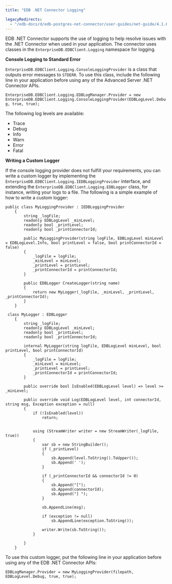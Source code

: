 ```yaml
---
title: "EDB .NET Connector Logging"

legacyRedirects:
  - "/edb-docs/d/edb-postgres-net-connector/user-guides/net-guide/4.1.6.1/advanced_server_net_connector_logging.html"
---
```


<div id="advanced_server_net_connector_logging" class="registered_link"></div>

EDB .NET Connector supports the use of logging to help resolve issues with the .NET Connector when used in your application. The connector uses classes in the `EnterpriseDB.EDBClient.Logging` namespace for logging.

**Console Logging to Standard Error**

`EnterpriseDB.EDBClient.Logging.ConsoleLoggingProvider` is a class that outputs error messages to `STDERR`. To use this class, include the following line in your application before using any of the Advanced Server .NET Connector APIs.

`EnterpriseDB.EDBClient.Logging.EDBLogManager.Provider = new EnterpriseDB.EDBClient.Logging.ConsoleLoggingProvider(EDBLogLevel.Debug, true, true);`

The following log levels are available:

-   Trace
-   Debug
-   Info
-   Warn
-   Error
-   Fatal

**Writing a Custom Logger**

If the console logging provider does not fulfill your requirements, you can write a custom logger by implementing the `EnterpriseDB.EDBClient.Logging.IEDBLoggingProvider` interface, and extending the `EnterpriseDB.EDBClient.Logging.EDBLogger` class, for instance, writing your logs to a file. The following is a simple example of how to write a custom logger:

```text
public class MyLoggingProvider : IEDBLoggingProvider
    {
        string _logFile;
        readonly EDBLogLevel _minLevel;
        readonly bool _printLevel;
        readonly bool _printConnectorId;

        public MyLoggingProvider(string logFile, EDBLogLevel minLevel = EDBLogLevel.Info, bool printLevel = false, bool printConnectorId = false)
        {
            _logFile = logFile;
            _minLevel = minLevel;
            _printLevel = printLevel;
            _printConnectorId = printConnectorId;
        }

        public EDBLogger CreateLogger(string name)
        {
            return new MyLogger(_logFile, _minLevel, _printLevel, _printConnectorId);
        }
    }

 class MyLogger : EDBLogger
    {
        string _logFile;
        readonly EDBLogLevel _minLevel;
        readonly bool _printLevel;
        readonly bool _printConnectorId;

        internal MyLogger(string logFile, EDBLogLevel minLevel, bool printLevel, bool printConnectorId)
        {
            _logFile = logFile;
            _minLevel = minLevel;
            _printLevel = printLevel;
            _printConnectorId = printConnectorId;
        }

        public override bool IsEnabled(EDBLogLevel level) => level >= _minLevel;

        public override void Log(EDBLogLevel level, int connectorId, string msg, Exception exception = null)
        {
            if (!IsEnabled(level))
                return;


            using (StreamWriter writer = new StreamWriter(_logFile, true))
            {
                var sb = new StringBuilder();
                if (_printLevel)
                {
                    sb.Append(level.ToString().ToUpper());
                    sb.Append(' ');
                }

                if (_printConnectorId && connectorId != 0)
                {
                    sb.Append("[");
                    sb.Append(connectorId);
                    sb.Append("] ");
                }

                sb.AppendLine(msg);

                if (exception != null)
                    sb.AppendLine(exception.ToString());

                writer.Write(sb.ToString());
            }

        }
    }
```

To use this custom logger, put the following line in your application before using any of the EDB .NET Connector APIs:

`EDBLogManager.Provider = new MyLoggingProvider(filepath, EDBLogLevel.Debug, true, true);`
